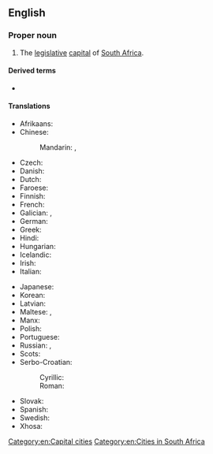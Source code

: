 ==English==
{{wikipedia}}

===Proper noun===
{{en-proper noun}}

# The [[legislative]] [[capital]] of [[South Africa]].

====Derived terms====
* {{l|en|Capetonian}}

====Translations====
{{trans-top|legislative capital of South Africa}}
* Afrikaans: {{t+|af|Kaapstad}}
* Chinese:
*: Mandarin: {{t+|cmn|開普敦|sc=Hani}}, {{t+|cmn|开普敦|tr=Kāipǔdūn|sc=Hani}}
* Czech: {{t+|cs|Kapské Město|n}}
* Danish: {{t|da|Cape Town}}
* Dutch: {{t+|nl|Kaapstad|n}}
* Faroese: {{t|fo|Høvdastaður|m}}
* Finnish: {{t+|fi|Kapkaupunki}}
* French: {{t+|fr|Le Cap|m}}
* Galician: {{t+|gl|Cidade do Cabo|f}}, {{t+|gl|Capetón}}
* German: {{t|de|Kapstadt}}
* Greek: {{t|el|Κέηπ Τάουν|n}}
* Hindi: {{t|hi|केपटाउन}}
* Hungarian: {{t+|hu|Fokváros}}
* Icelandic: {{t|is|Höfðaborg}}
* Irish: {{t|ga|Baile na Rinne}}
* Italian: {{t+|it|Città del Capo|f}}
{{trans-mid}}
* Japanese: {{t|ja|ケープタウン|tr=Kēputaun}}
* Korean: {{t|ko|케이프타운|tr=Keipeutaun}}
* Latvian: {{t|lv|Keiptauna|f}}
* Maltese: {{t|mt|il-Belt Kapo}}, {{t|mt|Kejp Tawn}}
* Manx: {{t|gv|Balley ny Rheynn|m}}
* Polish: {{t+|pl|Kapsztad|m}}
* Portuguese: {{t+|pt|Cidade do Cabo}}
* Russian: {{t+|ru|Кейпта́ун|m}}, {{t+|ru|Ке́йптаун|m}}
* Scots: {{t|sco|Cape Toun}}
* Serbo-Croatian:
*: Cyrillic: {{t|sh|Кејптаун|m}}
*: Roman: {{t|sh|Kejptaun|m}}
* Slovak: {{t|sk|Kapské Mesto|n}}
* Spanish: {{t+|es|Ciudad del Cabo|f}}
* Swedish: {{t+|sv|Kapstaden}}
* Xhosa: {{t|xh|iKapa}}
{{trans-bottom}}

[[Category:en:Capital cities]]
[[Category:en:Cities in South Africa]]